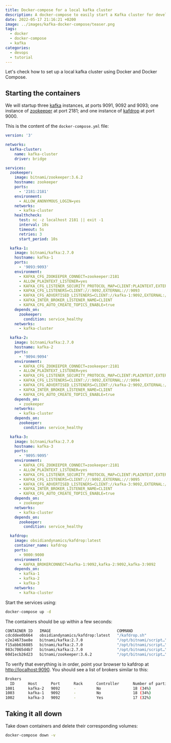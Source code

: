 ```yaml
---
title: Docker-compose for a local kafka cluster
description: A docker-compose to easily start a Kafka cluster for development purposes
date: 2022-05-17 21:16:21 +0200
image: ../images/kafka-docker-compose/teaser.png
tags:
  - docker
  - docker-compose
  - kafka
categories:
  - devops
  - tutorial
---
```


Let's check how to set up a local kafka cluster using Docker and Docker Compose.

## Starting the containers

We will startup three [kafka](https://kafka.apache.org/) instances, at ports 9091, 9092 and 9093; one instance of [zookeeper](https://zookeeper.apache.org/) at port 2181; and one instance of [kafdrop](https://github.com/obsidiandynamics/kafdrop) at port 9000.

This is the content of the ```docker-compose.yml``` file:

```yaml
version: '3'

networks:
  kafka-cluster:
    name: kafka-cluster
    driver: bridge

services:
  zookeeper:
    image: bitnami/zookeeper:3.6.2
    hostname: zookeeper
    ports:
      - '2181:2181'
    environment:
      - ALLOW_ANONYMOUS_LOGIN=yes
    networks:
      - kafka-cluster
    healthcheck:
      test: nc -z localhost 2181 || exit -1
      interval: 10s
      timeout: 5s
      retries: 3
      start_period: 10s

  kafka-1:
    image: bitnami/kafka:2.7.0
    hostname: kafka-1
    ports:
      - '9093:9093'
    environment:
      - KAFKA_CFG_ZOOKEEPER_CONNECT=zookeeper:2181
      - ALLOW_PLAINTEXT_LISTENER=yes
      - KAFKA_CFG_LISTENER_SECURITY_PROTOCOL_MAP=CLIENT:PLAINTEXT,EXTERNAL:PLAINTEXT
      - KAFKA_CFG_LISTENERS=CLIENT://:9092,EXTERNAL://:9093
      - KAFKA_CFG_ADVERTISED_LISTENERS=CLIENT://kafka-1:9092,EXTERNAL://localhost:9093
      - KAFKA_INTER_BROKER_LISTENER_NAME=CLIENT
      - KAFKA_CFG_AUTO_CREATE_TOPICS_ENABLE=true
    depends_on:
      zookeeper:
        condition: service_healthy
    networks:
      - kafka-cluster

  kafka-2:
    image: bitnami/kafka:2.7.0
    hostname: kafka-2
    ports:
      - '9094:9094'
    environment:
      - KAFKA_CFG_ZOOKEEPER_CONNECT=zookeeper:2181
      - ALLOW_PLAINTEXT_LISTENER=yes
      - KAFKA_CFG_LISTENER_SECURITY_PROTOCOL_MAP=CLIENT:PLAINTEXT,EXTERNAL:PLAINTEXT
      - KAFKA_CFG_LISTENERS=CLIENT://:9092,EXTERNAL://:9094
      - KAFKA_CFG_ADVERTISED_LISTENERS=CLIENT://kafka-2:9092,EXTERNAL://localhost:9094
      - KAFKA_INTER_BROKER_LISTENER_NAME=CLIENT
      - KAFKA_CFG_AUTO_CREATE_TOPICS_ENABLE=true
    depends_on:
      - zookeeper
    networks:
      - kafka-cluster
    depends_on:
      zookeeper:
        condition: service_healthy

  kafka-3:
    image: bitnami/kafka:2.7.0
    hostname: kafka-3
    ports:
      - '9095:9095'
    environment:
      - KAFKA_CFG_ZOOKEEPER_CONNECT=zookeeper:2181
      - ALLOW_PLAINTEXT_LISTENER=yes
      - KAFKA_CFG_LISTENER_SECURITY_PROTOCOL_MAP=CLIENT:PLAINTEXT,EXTERNAL:PLAINTEXT
      - KAFKA_CFG_LISTENERS=CLIENT://:9092,EXTERNAL://:9095
      - KAFKA_CFG_ADVERTISED_LISTENERS=CLIENT://kafka-3:9092,EXTERNAL://localhost:9095
      - KAFKA_INTER_BROKER_LISTENER_NAME=CLIENT
      - KAFKA_CFG_AUTO_CREATE_TOPICS_ENABLE=true
    depends_on:
      - zookeeper
    networks:
      - kafka-cluster
    depends_on:
      zookeeper:
        condition: service_healthy

  kafdrop:
    image: obsidiandynamics/kafdrop:latest
    container_name: kafdrop
    ports:
      - 9000:9000
    environment:
      - KAFKA_BROKERCONNECT=kafka-1:9092,kafka-2:9092,kafka-3:9092
    depends_on:
      - kafka-1
      - kafka-2
      - kafka-3
    networks:
      - kafka-cluster

```

Start the services using:

```bash
docker-compose up -d
```

The containers should be up within a few seconds:

```bash
CONTAINER ID   IMAGE                             COMMAND                  CREATED       STATUS                    PORTS                                                  NAMES
cdcddee0b664   obsidiandynamics/kafdrop:latest   "/kafdrop.sh"            8 weeks ago   Up 6 seconds              0.0.0.0:9000->9000/tcp                                 kafdrop
c2e24673ae8e   bitnami/kafka:2.7.0               "/opt/bitnami/script…"   8 weeks ago   Up 7 seconds              9092/tcp, 0.0.0.0:9095->9095/tcp                       kafka-kafka-3-1
f15abb636885   bitnami/kafka:2.7.0               "/opt/bitnami/script…"   8 weeks ago   Up 7 seconds              9092/tcp, 0.0.0.0:9094->9094/tcp                       kafka-kafka-2-1
983c7065d4b7   bitnami/kafka:2.7.0               "/opt/bitnami/script…"   8 weeks ago   Up 7 seconds              9092/tcp, 0.0.0.0:9093->9093/tcp                       kafka-kafka-1-1
60d1ecb26d23   bitnami/zookeeper:3.6.2           "/opt/bitnami/script…"   8 weeks ago   Up 21 seconds (healthy)   2888/tcp, 3888/tcp, 0.0.0.0:2181->2181/tcp, 8080/tcp   kafka-zookeeper-1
```

To verify that everything is in order, point your browser to kafdrop at [http://localhost:9090](http://localhost:9090). You should see a list of brokers similar to this:

```bash
Brokers
  ID      Host      Port      Rack      Controller      Number of partitions (% of total)
1001      kafka-2   9092      -         No              18 (34%)
1003      kafka-1   9092      -         No              18 (34%)
1002      kafka-3   9092      -         Yes             17 (32%) 
```

## Taking it all down

Take down containers and delete their corresponding volumes:

```bash
docker-compose down -v
```
